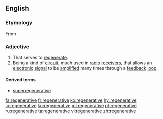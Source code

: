 ==English==

===Etymology===
From {{etyl|frm|en}} {{term|régénératif|lang=frm}}.

===Adjective===
{{en-adj}}

# That serves to [[regenerate]].
# Being a kind of [[circuit]], much used in [[radio]] [[receiver]]s, that allows an [[electronic]] [[signal]] to be [[amplify|amplified]] many times through a [[feedback]] [[loop]].

====Derived terms====
* [[superregenerative]]

[[fa:regenerative]]
[[fr:regenerative]]
[[ko:regenerative]]
[[hy:regenerative]]
[[io:regenerative]]
[[ku:regenerative]]
[[ml:regenerative]]
[[pl:regenerative]]
[[ru:regenerative]]
[[ta:regenerative]]
[[vi:regenerative]]
[[zh:regenerative]]